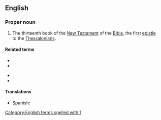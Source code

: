 ==English==

===Proper noun===
{{en-proper noun}}

{{book of the Bible|First Epistle to the Thessalonians}}
# {{lb|en|biblical}} The thirteenth book of the [[New Testament]] of the [[Bible]], the first [[epistle]] to the [[Thessalonian]]s.

====Related terms====
{{rel-top}}
* {{l|en|Thess.}}
* {{l|en|1 Thess.}}
{{rel-mid}}
* {{l|en|2 Thess.}}
* {{l|en|2 Thessalonians}}
{{rel-bottom}}

====Translations====
{{trans-top|Book of the Bible}}
* Spanish: {{t|es|1 Tesalonicenses|m-p}}
{{trans-mid}}
{{trans-bottom}}

[[Category:English terms spelled with 1]]